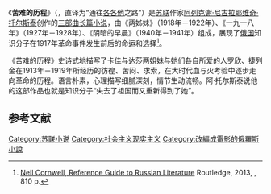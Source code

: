 《'''苦难的历程'''》（{{lang-ru|Хождение по мукам|Khozhdenie po mukam}}，直译为“通往[[各各他|各各他]]之路”）是[[苏联|苏联]]作家[[阿列克谢·尼古拉耶维奇·托尔斯泰|阿列克谢·尼古拉耶维奇·托尔斯泰]]创作的[[三部曲|三部曲]][[长篇小说|长篇小说]]，由《两姊妹》（1918年－1922年）、《一九一八年》（1927年－1928年）、《阴暗的早晨》（1940年－1941年）组成，展现了[[俄罗斯帝国|俄国]]知识分子在1917年革命事件发生前后的命运和选择<ref>[https://books.google.fr/books?id=uXxEAgAAQBAJ&pg=PA810&lpg=PA810&dq=Road+Calvary+Khozhdenie+po+mukam&source=bl&ots=zX8tVYC0og&sig=KsQ3xxLQkPa-u1Za45Nrhw15cgg&hl=fr&sa=X&ved=2ahUKEwj8-u_TuKzfAhWq4YUKHXrgCP04ChDoATABegQIBRAB#v=onepage&q=Road%20Calvary%20Khozhdenie%20po%20mukam&f=false Neil Cornwell, Reference Guide to Russian Literature] {{Wayback|url=https://books.google.fr/books?id=uXxEAgAAQBAJ&pg=PA810&lpg=PA810&dq=Road+Calvary+Khozhdenie+po+mukam&source=bl&ots=zX8tVYC0og&sig=KsQ3xxLQkPa-u1Za45Nrhw15cgg&hl=fr&sa=X&ved=2ahUKEwj8-u_TuKzfAhWq4YUKHXrgCP04ChDoATABegQIBRAB#v=onepage&q=Road%20Calvary%20Khozhdenie%20po%20mukam&f=false |date=20181219230457 }} Routledge, 2013, {{ISBN|9781134260706}}, 810  p.</ref>。

《苦难的历程》史诗式地描写了卡佳与达莎两姐妹与她们各自所爱的人罗欣、捷列金在1913年－1919年所经历的彷徨、苦闷、求索，在大时代血与火考验中逐步走向革命的历程。语言朴素，心理描写细腻深刻，情节生动流畅。阿·托尔斯泰说他的这部作品也就是知识分子“失去了祖国而又重新得到了她”。

== 参考文献 ==
{{reflist}}

[[Category:苏联小说|Category:苏联小说]]
[[Category:社会主义现实主义|Category:社会主义现实主义]]
[[Category:改編成電影的俄羅斯小說|Category:改編成電影的俄羅斯小說]]